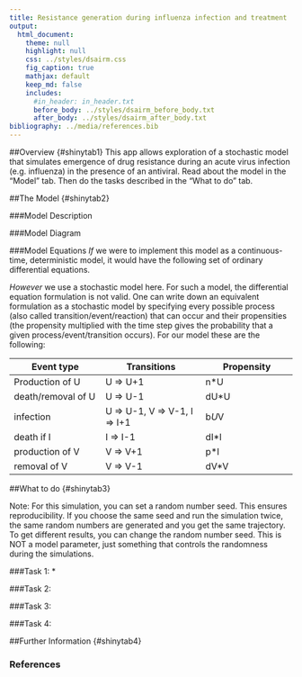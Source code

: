 ```yaml
---
title: Resistance generation during influenza infection and treatment
output:
  html_document:
    theme: null
    highlight: null
    css: ../styles/dsairm.css
    fig_caption: true
    mathjax: default 
    keep_md: false
    includes:
      #in_header: in_header.txt
      before_body: ../styles/dsairm_before_body.txt
      after_body: ../styles/dsairm_after_body.txt 
bibliography: ../media/references.bib
---
```


##Overview {#shinytab1}
This app allows exploration of a stochastic model that simulates emergence of drug resistance during an acute virus infection (e.g. influenza) in the presence of an antiviral. Read about the model in the "Model" tab. Then do the tasks described in the "What to do" tab.


##The Model {#shinytab2}

###Model Description


###Model Diagram


###Model Equations
*If* we were to implement this model as a continuous-time, deterministic model, it would have the following set of ordinary differential equations. 


*However* we use a stochastic model here. For such a model, the differential equation formulation is not valid. One can write down an equivalent formulation as a stochastic model by specifying every possible process (also called transition/event/reaction) that can occur and their propensities (the propensity multiplied with the time step gives the probability that a given process/event/transition occurs). For our model these are the following:

Event type              |  Transitions                  |   Propensity      |
----------              |  -----------                  |   ----------      |
Production of U         |  U => U+1                     |   n*U            |
death/removal of U      |  U => U-1                     |   dU*U           |
infection               |  U => U-1, V => V-1, I => I+1 |   b*U*V           |
death if I              |  I => I-1                     |   dI*I          |
production of V         |  V => V+1                     |   p*I          |
removal of V            |  V => V-1                     |   dV*V          | 




##What to do {#shinytab3}

Note: For this simulation, you can set a random number seed. This ensures reproducibility. If you choose the same seed and run the simulation twice, the same random numbers are generated and you get the same trajectory. To get different results, you can change the random number seed. This is NOT a model parameter, just something that controls the randomness during the simulations.

###Task 1: 
*

###Task 2: 

###Task 3: 


###Task 4: 





##Further Information {#shinytab4}

### References


